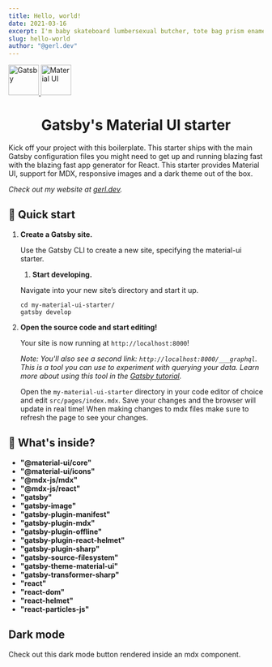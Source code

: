 ```yaml
---
title: Hello, world!
date: 2021-03-16
excerpt: I'm baby skateboard lumbersexual butcher, tote bag prism enamel pin unicorn gochujang meditation.
slug: hello-world
author: "@gerl.dev"
---
```



<div style={{display: "flex", justifyContent: "center", alignItems: "center"}}>
  <a href="https://www.gatsbyjs.com" style={{margin: "1rem"}}>
    <img
      alt="Gatsby"
      src="https://www.gatsbyjs.com/Gatsby-Monogram.svg"
      width="60"
    />
  </a>
   <a href="https://www.material-ui.com" style={{margin: "1rem"}}>
    <img
      alt="Material UI"
      src="https://material-ui.com/static/logo_raw.svg"
      width="60"
    />
  </a>
</div>
<h1 align="center">Gatsby's Material UI starter</h1>

Kick off your project with this boilerplate. This starter ships with the main Gatsby configuration files you might need to get up and running blazing fast with the blazing fast app generator for React.
This starter provides Material UI, support for MDX, responsive images and a dark theme out of the box.

_Check out my website at [gerl.dev](https://gerl.dev/)._

## 🚀 Quick start

1.  **Create a Gatsby site.**

    Use the Gatsby CLI to create a new site, specifying the material-ui starter.

    1.  **Start developing.**

    Navigate into your new site’s directory and start it up.

    ```shell
    cd my-material-ui-starter/
    gatsby develop
    ```

1.  **Open the source code and start editing!**

    Your site is now running at `http://localhost:8000`!

    _Note: You'll also see a second link: _`http://localhost:8000/___graphql`_. This is a tool you can use to experiment with querying your data. Learn more about using this tool in the [Gatsby tutorial](https://www.gatsbyjs.com/tutorial/part-five/#introducing-graphiql)._

    Open the `my-material-ui-starter` directory in your code editor of choice and edit `src/pages/index.mdx`. Save your changes and the browser will update in real time! When making changes to mdx files make sure to refresh the page to see your changes.

## 🧐 What's inside?

- **"@material-ui/core"**
- **"@material-ui/icons"**
- **"@mdx-js/mdx"**
- **"@mdx-js/react"**
- **"gatsby"**
- **"gatsby-image"**
- **"gatsby-plugin-manifest"**
- **"gatsby-plugin-mdx"**
- **"gatsby-plugin-offline"**
- **"gatsby-plugin-react-helmet"**
- **"gatsby-plugin-sharp"**
- **"gatsby-source-filesystem"**
- **"gatsby-theme-material-ui"**
- **"gatsby-transformer-sharp"**
- **"react"**
- **"react-dom"**
- **"react-helmet"**
- **"react-particles-js"**

## Dark mode

Check out this dark mode button rendered inside an mdx component.

<DarkModeButton />

